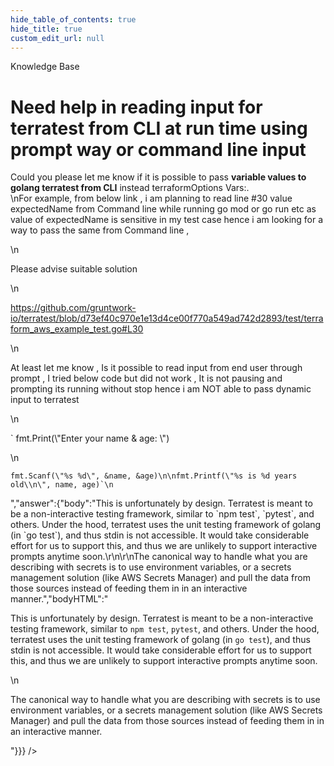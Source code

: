 ```yaml
---
hide_table_of_contents: true
hide_title: true
custom_edit_url: null
---
```



<head>
  <link rel="canonical" href="https://github.com/gruntwork-io/knowledge-base/discussions/284" />
</head>

<CenterLayout>
<span className="searchCategory">Knowledge Base</span>
<h1>Need help in reading input for terratest from CLI at run time using prompt way or command line input</h1>
<GitHub discussion={{"id":"D_kwDOF8slf84APBHt","number":284,"author":{"login":"pandu-bhojaraj-mf"},"title":"Need help in reading input for terratest from CLI at run time using prompt way or command line input","body":"Could you please let me know if it is possible to pass **variable values to golang terratest from CLI** instead  terraformOptions Vars:. \r\nFor example, from below link , i am planning to read line #30 value expectedName from Command line while running go mod or go run etc as value of expectedName  is sensitive in my test case hence i am looking for a way to pass the same from Command line , \r\n\r\nPlease advise suitable solution\r\n\r\nhttps://github.com/gruntwork-io/terratest/blob/d73ef40c970e1e13d4ce00f770a549ad742d2893/test/terraform_aws_example_test.go#L30\r\n\r\nAt least let me know , Is it possible to read input from end user through prompt , I tried below code but did not work , It is not pausing and prompting its running without stop hence i am NOT able to pass dynamic input to terratest\r\n\r\n` fmt.Print(\"Enter your name & age: \")\r\n\r\n    fmt.Scanf(\"%s %d\", &name, &age)\r\n\r\n    fmt.Printf(\"%s is %d years old\\n\", name, age)`","bodyHTML":"<p dir=\"auto\">Could you please let me know if it is possible to pass <strong>variable values to golang terratest from CLI</strong> instead  terraformOptions Vars:.<br>\nFor example, from below link , i am planning to read line #30 value expectedName from Command line while running go mod or go run etc as value of expectedName  is sensitive in my test case hence i am looking for a way to pass the same from Command line ,</p>\n<p dir=\"auto\">Please advise suitable solution</p>\n<p dir=\"auto\"><a href=\"https://github.com/gruntwork-io/terratest/blob/d73ef40c970e1e13d4ce00f770a549ad742d2893/test/terraform_aws_example_test.go#L30\">https://github.com/gruntwork-io/terratest/blob/d73ef40c970e1e13d4ce00f770a549ad742d2893/test/terraform_aws_example_test.go#L30</a></p>\n<p dir=\"auto\">At least let me know , Is it possible to read input from end user through prompt , I tried below code but did not work , It is not pausing and prompting its running without stop hence i am NOT able to pass dynamic input to terratest</p>\n<p dir=\"auto\">` fmt.Print(\"Enter your name &amp; age: \")</p>\n<div class=\"snippet-clipboard-content notranslate position-relative overflow-auto\" data-snippet-clipboard-copy-content=\"fmt.Scanf(&quot;%s %d&quot;, &amp;name, &amp;age)\n\nfmt.Printf(&quot;%s is %d years old\\n&quot;, name, age)`\"><pre class=\"notranslate\"><code>fmt.Scanf(\"%s %d\", &amp;name, &amp;age)\n\nfmt.Printf(\"%s is %d years old\\n\", name, age)`\n</code></pre></div>","answer":{"body":"This is unfortunately by design. Terratest is meant to be a non-interactive testing framework, similar to `npm test`, `pytest`, and others. Under the hood, terratest uses the unit testing framework of golang (in `go test`), and thus stdin is not accessible. It would take considerable effort for us to support this, and thus we are unlikely to support interactive prompts anytime soon.\r\n\r\nThe canonical way to handle what you are describing with secrets is to use environment variables, or a secrets management solution (like AWS Secrets Manager) and pull the data from those sources instead of feeding them in in an interactive manner.","bodyHTML":"<p dir=\"auto\">This is unfortunately by design. Terratest is meant to be a non-interactive testing framework, similar to <code class=\"notranslate\">npm test</code>, <code class=\"notranslate\">pytest</code>, and others. Under the hood, terratest uses the unit testing framework of golang (in <code class=\"notranslate\">go test</code>), and thus stdin is not accessible. It would take considerable effort for us to support this, and thus we are unlikely to support interactive prompts anytime soon.</p>\n<p dir=\"auto\">The canonical way to handle what you are describing with secrets is to use environment variables, or a secrets management solution (like AWS Secrets Manager) and pull the data from those sources instead of feeding them in in an interactive manner.</p>"}}} />

</CenterLayout>
  

<!-- ##DOCS-SOURCER-START
{
  "sourcePlugin": "github-discussions",
  "hash": "ebb6fc69542e4c7ea4bb77105fd416f3"
}
##DOCS-SOURCER-END -->
